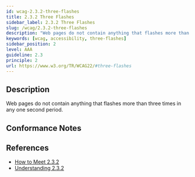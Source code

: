 ```yaml
---
id: wcag-2.3.2-three-flashes
title: 2.3.2 Three Flashes
sidebar_label: 2.3.2 Three Flashes
slug: /wcag/2.3.2-three-flashes
description: "Web pages do not contain anything that flashes more than three times in any one second period."
keywords: [wcag, accessibility, three-flashes]
sidebar_position: 2
level: AAA
guideline: 2.3
principle: 2
url: https://www.w3.org/TR/WCAG22/#three-flashes
---
```


## Description

Web pages do not contain anything that flashes more than three times in any one second period.

## Conformance Notes

<Project name="ads">
  <Support></Support>
</Project>

<Project name="scix">
  <Support></Support>
</Project>

## References

- [How to Meet 2.3.2](https://www.w3.org/WAI/WCAG22/quickref/#three-flashes)
- [Understanding 2.3.2](https://www.w3.org/WAI/WCAG22/Understanding/three-flashes.html)



